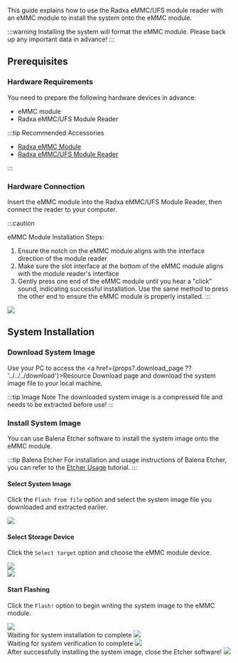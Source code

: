 This guide explains how to use the Radxa eMMC/UFS module reader with an eMMC module to install the system onto the eMMC module.

:::warning
Installing the system will format the eMMC module. Please back up any important data in advance!
:::

## Prerequisites

### Hardware Requirements

You need to prepare the following hardware devices in advance:

- eMMC module
- Radxa eMMC/UFS Module Reader

:::tip Recommended Accessories

- [Radxa eMMC Module](https://radxa.com/products/accessories/emmc-module)
- [Radxa eMMC/UFS Module Reader](https://radxa.com/products/accessories/emmc-ufs-module-reader)

:::

### Hardware Connection

Insert the eMMC module into the Radxa eMMC/UFS Module Reader, then connect the reader to your computer.

:::caution

eMMC Module Installation Steps:

1. Ensure the notch on the eMMC module aligns with the interface direction of the module reader
2. Make sure the slot interface at the bottom of the eMMC module aligns with the module reader's interface
3. Gently press one end of the eMMC module until you hear a "click" sound, indicating successful installation. Use the same method to press the other end to ensure the eMMC module is properly installed.
   :::

<div style={{ textAlign: "center" }}>
  <img
    src="/en/img/common/radxa-os/install-system/emmc-reader.webp"
    style={{ width: "100%", maxWidth: "1200px" }}
  />
</div>

## System Installation

### Download System Image

Use your PC to access the <a href={props?.download_page ?? '../../../download'}>Resource Download</a> page and download the system image file to your local machine.

:::tip Image Note
The downloaded system image is a compressed file and needs to be extracted before use!
:::

### Install System Image

You can use Balena Etcher software to install the system image onto the eMMC module.

:::tip Balena Etcher
For installation and usage instructions of Balena Etcher, you can refer to the [Etcher Usage](/common/radxa-os/install-system/balena-etcher) tutorial.
:::

#### Select System Image

Click the `Flash from file` option and select the system image file you downloaded and extracted earlier.

<div style={{ textAlign: "center" }}>
  <img
    src="/en/img/common/radxa-os/install-system/etcher-select-image-emmc.webp"
    style={{ width: "100%", maxWidth: "1200px" }}
  />
</div>

#### Select Storage Device

Click the `Select target` option and choose the eMMC module device.

<div style={{ textAlign: "center" }}>
  <img
    src="/en/img/common/radxa-os/install-system/etcher-select-emmc-01.webp"
    style={{ width: "100%", maxWidth: "1200px" }}
  />
</div>

<div style={{ textAlign: "center" }}>
  <img
    src="/en/img/common/radxa-os/install-system/etcher-select-emmc-02.webp"
    style={{ width: "100%", maxWidth: "1200px" }}
  />
</div>

#### Start Flashing

Click the `Flash!` option to begin writing the system image to the eMMC module.

<div style={{ textAlign: "center" }}>
  <img
    src="/en/img/common/radxa-os/install-system/etcher-flash-emmc.webp"
    style={{ width: "100%", maxWidth: "1200px" }}
  />
</div>

<div style={{ textAlign: "center" }}>
  Waiting for system installation to complete
  <img
    src="/en/img/common/radxa-os/install-system/etcher-flashing-emmc.webp"
    style={{ width: "100%", maxWidth: "1200px" }}
  />
</div>

<div style={{ textAlign: "center" }}>
  Waiting for system verification to complete
  <img
    src="/en/img/common/radxa-os/install-system/etcher-valid-emmc.webp"
    style={{ width: "100%", maxWidth: "1200px" }}
  />
</div>

<div style={{ textAlign: "center" }}>
  After successfully installing the system image, close the Etcher software!
  <img
    src="/en/img/common/radxa-os/install-system/etcher-completed-emmc.webp"
    style={{ width: "100%", maxWidth: "1200px" }}
  />
</div>
